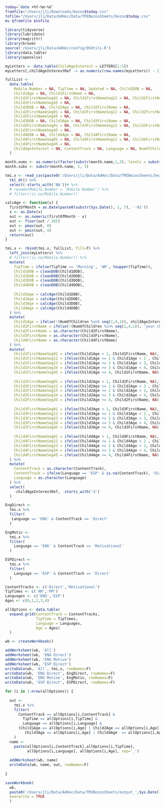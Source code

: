 ```bash
today=`date +%Y-%m-%d`
fromfile="/Users/jli/Downloads/bezos$today.csv"
tofile="/Users/jli/Data/AdHoc/Data/TMIBezosSheets/bezos$today.csv"
mv $fromfile $tofile
```


```r
library(tidyverse)
library(lubridate)
library(magrittr)
library(broom)
source('/Users/jli/Data/AdHoc/config/DSUtils.R')
library(data.table)
library(openxlsx)

myLetters <- data.table(ChildAgeInterest = LETTERS[1:5])
myLetters[,childAgeInterestRef := as.numeric(row.names(myLetters)) - 1]

fullList <-
  data.table(
    Mobile.Number = NA, TipTime = NA, Updated = NA, Child1DOB = NA, 
    Child1Age = NA, Child1FirstName = NA,
    Child1FirstNameSeg01 = NA, Child1FirstNameSeg12 = NA, Child1FirstNameSeg23 = NA, Child1FirstNameSeg34 = NA,
    Child1FirstNameSeg45 = NA,
    Child2DOB = NA, Child2Age = NA,	Child2FirstName = NA,
    Child2FirstNameSeg01 = NA, Child2FirstNameSeg12 = NA, Child2FirstNameSeg23 = NA, Child2FirstNameSeg34 = NA,
    Child2FirstNameSeg45 = NA,
    Child3DOB = NA, Child3Age = NA, Child3FirstName = NA,
    Child3FirstNameSeg01 = NA, Child3FirstNameSeg12 = NA, Child3FirstNameSeg23 = NA, Child3FirstNameSeg34 = NA,
    Child3FirstNameSeg45 = NA,
    Child4DOB = NA, Child4Age = NA, Child4FirstName = NA,
    Child4FirstNameSeg01 = NA, Child4FirstNameSeg12 = NA, Child4FirstNameSeg23 = NA, Child4FirstNameSeg34 = NA,
    Child4FirstNameSeg45 = NA,
    ChildAgeInterest = NA, ContentTrack = NA, Language = NA, NumOfChildren = NA
  )

month.nums <- as.numeric(factor(substr(month.name,1,3), levels = substr(month.name,1,3)))
month.subs <- substr(month.name, 1, 3)

tmi.x <- read_csv(paste0('/Users/jli/Data/AdHoc/Data/TMIBezosSheets/bezos',Sys.Date(),'.csv')) %>%
  tbl_dt() %>%
  select(-starts_with('NA'))# %>%
  # rename(Mobile.Number = `Mobile Number`) %>%
  # filter(!is.na(Mobile.Number)) 

calcAge <- function(x) {
  firstOfMonth = as.Date(paste0(substr(Sys.Date(), 1, 7), '-01'))
  x <- as.Date(x)
  out <- as.numeric(firstOfMonth - x)
  out <- floor(out / 365)
  out <- pmax(out, 0)
  out <- pmin(out, 4)
  return(out)
}

tmi.x <- rbind(tmi.x, fullList, fill=T) %>%
  left_join(myLetters) %>%
  # filter(!is.na(Mobile.Number)) %>%
  mutate(
    TipTime = ifelse(TipTime == 'Morning', 'AM', toupper(TipTime)),
    Child1DOB = cleanDOB(Child1DOB),
    Child2DOB = cleanDOB(Child2DOB),
    Child3DOB = cleanDOB(Child3DOB),
    Child4DOB = cleanDOB(Child4DOB),
    
    Child1Age = calcAge(Child1DOB),
    Child2Age = calcAge(Child2DOB),
    Child3Age = calcAge(Child3DOB),
    Child4Age = calcAge(Child4DOB)
  ) %>%
  mutate(
    Child1Age = ifelse(!(NumOfChildren %in% seq(1,4,1)), childAgeInterestRef, Child1Age),
    Child1FirstName = ifelse(!(NumOfChildren %in% seq(1,4,1)), 'your child', as.character(Child1FirstName)),
    Child2FirstName = as.character(Child2FirstName),
    Child3FirstName = as.character(Child3FirstName),
    Child4FirstName = as.character(Child4FirstName)
  ) %>%
  mutate(
    Child1FirstNameSeg01 = ifelse(Child1Age < 1, Child1FirstName, NA),
    Child1FirstNameSeg12 = ifelse(Child1Age >= 1 & Child1Age < 2 , Child1FirstName, NA),
    Child1FirstNameSeg23 = ifelse(Child1Age >= 2 & Child1Age < 3, Child1FirstName, NA),
    Child1FirstNameSeg34 = ifelse(Child1Age >= 3 & Child1Age < 4, Child1FirstName, NA),
    Child1FirstNameSeg45 = ifelse(Child1Age >= 4, Child1FirstName, NA),
    
    Child2FirstNameSeg01 = ifelse(Child2Age < 1, Child2FirstName, NA),
    Child2FirstNameSeg12 = ifelse(Child2Age >= 1 & Child2Age < 2 , Child2FirstName, NA),
    Child2FirstNameSeg23 = ifelse(Child2Age >= 2 & Child2Age < 3, Child2FirstName, NA),
    Child2FirstNameSeg34 = ifelse(Child2Age >= 3 & Child2Age < 4, Child2FirstName, NA),
    Child2FirstNameSeg45 = ifelse(Child2Age >= 4, Child2FirstName, NA),
    
    Child3FirstNameSeg01 = ifelse(Child3Age < 1, Child3FirstName, NA),
    Child3FirstNameSeg12 = ifelse(Child3Age >= 1 & Child3Age < 2 , Child3FirstName, NA),
    Child3FirstNameSeg23 = ifelse(Child3Age >= 2 & Child3Age < 3, Child3FirstName, NA),
    Child3FirstNameSeg34 = ifelse(Child3Age >= 3 & Child3Age < 4, Child3FirstName, NA),
    Child3FirstNameSeg45 = ifelse(Child3Age >= 4, Child3FirstName, NA),
    
    Child4FirstNameSeg01 = ifelse(Child4Age < 1, Child4FirstName, NA),
    Child4FirstNameSeg12 = ifelse(Child4Age >= 1 & Child4Age < 2 , Child4FirstName, NA),
    Child4FirstNameSeg23 = ifelse(Child4Age >= 2 & Child4Age < 3, Child4FirstName, NA),
    Child4FirstNameSeg34 = ifelse(Child4Age >= 3 & Child4Age < 4, Child4FirstName, NA),
    Child4FirstNameSeg45 = ifelse(Child4Age >= 4, Child4FirstName, NA)
  ) %>%
  mutate(
    ContentTrack = as.character(ContentTrack),
    ContentTrack = ifelse(Language == 'ESP' & is.na(ContentTrack), 'Direct', ContentTrack),
    Language = as.character(Language)
  ) %>%
  select(
    -childAgeInterestRef, -starts_with('X')
  )

EngDirect <-
  tmi.x %>%
  filter(
   Language == 'ENG' & ContentTrack == 'Direct' 
  )

EngMotiv <-
  tmi.x %>%
  filter(
    Language == 'ENG' & ContentTrack == 'Motivational' 
  )

ESPDirect <-
  tmi.x %>%
  filter(
    Language == 'ESP' & ContentTrack == 'Direct' 
  )

ContentTracks <- c('Direct','Motivational')
TipTimes <- c('AM','PM')
Languages <- c('ENG','ESP')
Ages <- c(0,1,2,3,4)

allOptions <- data.table(
  expand.grid(ContentTrack = ContentTracks, 
              TipTime = TipTimes,
              Language = Languages, 
              Age = Ages)
  )

wb <- createWorkbook()

addWorksheet(wb, 'All')
addWorksheet(wb, 'ENG Direct')
addWorksheet(wb, 'ENG Motive')
addWorksheet(wb, 'ESP Direct')
writeData(wb, 'All', tmi.x, rowNames=F)
writeData(wb, 'ENG Direct', EngDirect, rowNames=F)
writeData(wb, 'ENG Motive', EngMotiv, rowNames=F)
writeData(wb, 'ESP Direct', ESPDirect, rowNames=F)

for (i in 1:nrow(allOptions)) {
  
  out <-
    tmi.x %>%
    filter(
      ContentTrack == allOptions[i,ContentTrack] & 
        TipTime == allOptions[i,TipTime] & 
        Language == allOptions[i,Language] &
      (Child1Age == allOptions[i,Age] | Child2Age == allOptions[i,Age] | 
         Child3Age == allOptions[i,Age] | Child4Age  == allOptions[i,Age])
    )
  name <- 
    paste(allOptions[i,ContentTrack],allOptions[i,TipTime],
          allOptions[i,Language], allOptions[i,Age], sep='_')
  
  addWorksheet(wb, name)
  writeData(wb, name, out, rowNames=F)
  
}

saveWorkbook(
  wb, 
  paste0('/Users/jli/Data/AdHoc/Data/TMIBezosSheets/output_',Sys.Date(),'.xlsx'), 
  overwrite = TRUE
  )

```
